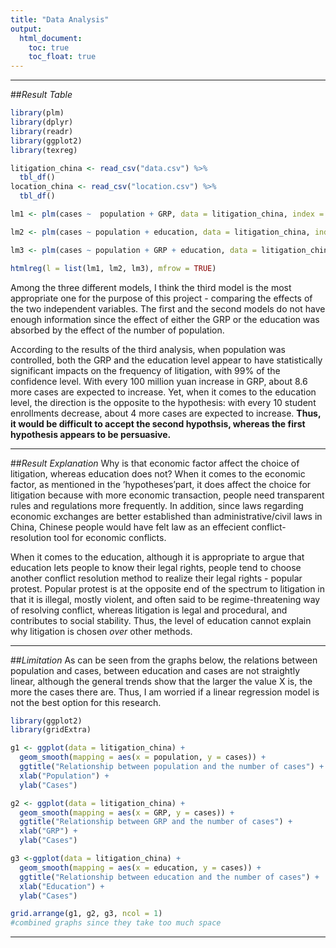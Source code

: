 ```yaml
---
title: "Data Analysis"
output:
  html_document:
    toc: true
    toc_float: true
---
```


***

##*Result Table*

```r
library(plm)
library(dplyr)
library(readr)
library(ggplot2)
library(texreg)

litigation_china <- read_csv("data.csv") %>%
  tbl_df()
location_china <- read_csv("location.csv") %>%
  tbl_df()

lm1 <- plm(cases ~  population + GRP, data = litigation_china, index = c('province', 'year'), model = "within")

lm2 <- plm(cases ~ population + education, data = litigation_china, index = c('province', 'year'), model = "within")

lm3 <- plm(cases ~ population + GRP + education, data = litigation_china, index = c('province', 'year'), model = "within")
```

```r
htmlreg(l = list(lm1, lm2, lm3), mfrow = TRUE)
```

Among the three different models, I think the third model is the most appropriate one for the purpose of this project - comparing the effects of the two independent variables. The first and the second models do not have enough information since the effect of either the GRP or the education was absorbed by the effect of the number of population.

According to the results of the third analysis, when population was controlled, both the GRP and the education level appear to have statistically significant impacts on the frequency of litigation, with 99% of the confidence level. With every 100 million yuan increase in GRP, about 8.6 more cases are expected to increase. Yet, when it comes to the education level, the direction is the opposite to the hypothesis: with every 10 student enrollments decrease, about 4 more cases are expected to increase.
**Thus, it would be difficult to accept the second hypothsis, whereas the first hypothesis appears to be persuasive.**

***

##*Result Explanation*
Why is that economic factor affect the choice of litigation, whereas education does not? When it comes to the economic factor, as mentioned in the 'hypotheses'part, it does affect the choice for litigation because with more economic transaction, people need transparent rules and regulations more frequently. In addition, since laws regarding economic exchanges are better established than administrative/civil laws in China, Chinese people would have felt law as an effecient conflict-resolution tool for economic conflicts.

When it comes to the education, although it is appropriate to argue that education lets people to know their legal rights, people tend to choose another conflict resolution method to realize their legal rights - popular protest. Popular protest is at the opposite end of the spectrum to litigation in that it is illegal, mostly violent, and often said to be regime-threatening way of resolving conflict, whereas litigation is legal and procedural, and contributes to social stability. Thus, the level of education cannot explain why litigation is chosen *over* other methods.

***

##*Limitation*
As can be seen from the graphs below, the relations between population and cases, between education and cases are not straightly linear, although the general trends show that the larger the value X is, the more the cases there are. Thus, I am worried if a linear regression model is not the best option for this research.
```r
library(ggplot2)
library(gridExtra)

g1 <- ggplot(data = litigation_china) +
  geom_smooth(mapping = aes(x = population, y = cases)) +
  ggtitle("Relationship between population and the number of cases") +
  xlab("Population") +
  ylab("Cases")

g2 <- ggplot(data = litigation_china) +
  geom_smooth(mapping = aes(x = GRP, y = cases)) +
  ggtitle("Relationship between GRP and the number of cases") +
  xlab("GRP") +
  ylab("Cases")

g3 <-ggplot(data = litigation_china) +
  geom_smooth(mapping = aes(x = education, y = cases)) +
  ggtitle("Relationship between education and the number of cases") +
  xlab("Education") +
  ylab("Cases")
```

```r
grid.arrange(g1, g2, g3, ncol = 1)
#combined graphs since they take too much space
```

---